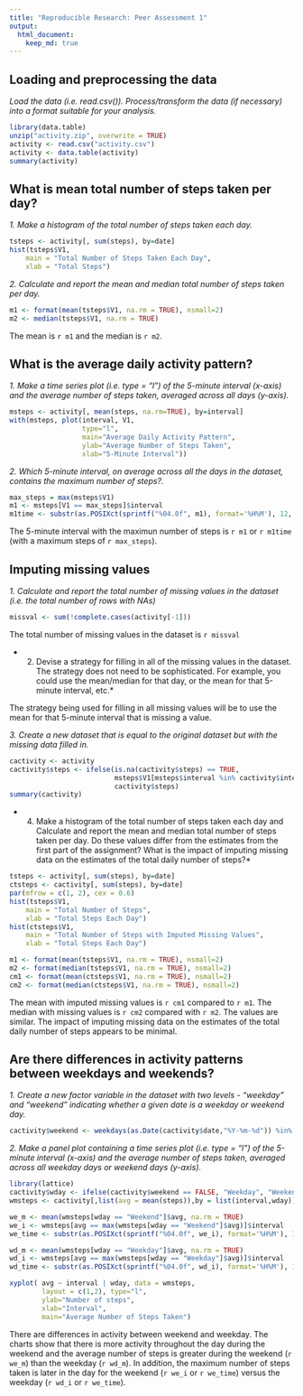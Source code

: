 ```yaml
---
title: "Reproducible Research: Peer Assessment 1"
output: 
  html_document:
    keep_md: true
---
```



## Loading and preprocessing the data
*Load the data (i.e. read.csv()).  Process/transform the data (if necessary) into a format suitable for your analysis.*

```r
library(data.table)
unzip("activity.zip", overwrite = TRUE)
activity <- read.csv("activity.csv")
activity <- data.table(activity)
summary(activity)
```


## What is mean total number of steps taken per day?
*1. Make a histogram of the total number of steps taken each day.*

```r
tsteps <- activity[, sum(steps), by=date]
hist(tsteps$V1, 
    main = "Total Number of Steps Taken Each Day", 
    xlab = "Total Steps")
```

*2. Calculate and report the mean and median total number of steps taken per day.*

```r
m1 <- format(mean(tsteps$V1, na.rm = TRUE), nsmall=2)
m2 <- median(tsteps$V1, na.rm = TRUE)
```
The mean is `r m1` and the median is `r m2`.

## What is the average daily activity pattern?
*1. Make a time series plot (i.e. type = "l") of the 5-minute interval (x-axis) and the average number of steps taken, averaged across all days (y-axis).*

```r
msteps <- activity[, mean(steps, na.rm=TRUE), by=interval]
with(msteps, plot(interval, V1, 
                  type="l", 
                  main="Average Daily Activity Pattern",
                  ylab="Average Number of Steps Taken",
                  xlab="5-Minute Interval"))
```

*2. Which 5-minute interval, on average across all the days in the dataset, contains the maximum number of steps?.*

```r
max_steps = max(msteps$V1)
m1 <- msteps[V1 == max_steps]$interval
m1time <- substr(as.POSIXct(sprintf("%04.0f", m1), format='%H%M'), 12, 16)
```
The 5-minute interval with the maximun number of steps is `r m1` or `r m1time` (with a maximum steps of `r max_steps`).


## Imputing missing values
*1. Calculate and report the total number of missing values in the dataset (i.e. the total number of rows with NAs)*

```r
missval <- sum(!complete.cases(activity[-1]))
```
The total number of missing values in the dataset is `r missval`

* 2. Devise a strategy for filling in all of the missing values in the dataset. The strategy does not need to be sophisticated. For example, you could use the mean/median for that day, or the mean for that 5-minute interval, etc.*

The strategy being used for filling in all missing values will be to use the mean for that 5-minute interval that is missing a value.

*3. Create a new dataset that is equal to the original dataset but with the missing data filled in.*

```r
cactivity <- activity
cactivity$steps <- ifelse(is.na(cactivity$steps) == TRUE, 
                          msteps$V1[msteps$interval %in% cactivity$interval],
                          cactivity$steps)
summary(cactivity)
```


* 4. Make a histogram of the total number of steps taken each day and Calculate and report the mean and median total number of steps taken per day. Do these values differ from the estimates from the first part of the assignment? What is the impact of imputing missing data on the estimates of the total daily number of steps?*

```r
tsteps <- activity[, sum(steps), by=date]
ctsteps <- cactivity[, sum(steps), by=date]
par(mfrow = c(1, 2), cex = 0.6)
hist(tsteps$V1, 
    main = "Total Number of Steps", 
    xlab = "Total Steps Each Day")
hist(ctsteps$V1, 
    main = "Total Number of Steps with Imputed Missing Values", 
    xlab = "Total Steps Each Day")

m1 <- format(mean(tsteps$V1, na.rm = TRUE), nsmall=2)
m2 <- format(median(tsteps$V1, na.rm = TRUE), nsmall=2)
cm1 <- format(mean(ctsteps$V1, na.rm = TRUE), nsmall=2)
cm2 <- format(median(ctsteps$V1, na.rm = TRUE), nsmall=2)
```
The mean with imputed missing values is `r cm1` compared to `r m1`.  The median with missing values is `r cm2` compared with `r m2`.  The values are similar.  The impact of imputing missing data on the estimates of the total daily number of steps appears to be minimal.


## Are there differences in activity patterns between weekdays and weekends?
*1. Create a new factor variable in the dataset with two levels - "weekday" and "weekend" indicating whether a given date is a weekday or weekend day.*

```r
cactivity$weekend <- weekdays(as.Date(cactivity$date,"%Y-%m-%d")) %in% c('Sunday', 'Saturday')
``` 
 
*2. Make a panel plot containing a time series plot (i.e. type = "l") of the 5-minute interval (x-axis) and the average number of steps taken, averaged across all weekday days or weekend days (y-axis).*

```r
library(lattice)
cactivity$wday <- ifelse(cactivity$weekend == FALSE, "Weekday", "Weekend")
wmsteps <- cactivity[,list(avg = mean(steps)),by = list(interval,wday)]

we_m <- mean(wmsteps[wday == "Weekend"]$avg, na.rm = TRUE)
we_i <- wmsteps[avg == max(wmsteps[wday == "Weekend"]$avg)]$interval
we_time <- substr(as.POSIXct(sprintf("%04.0f", we_i), format='%H%M'), 12, 16)

wd_m <- mean(wmsteps[wday == "Weekday"]$avg, na.rm = TRUE)
wd_i <- wmsteps[avg == max(wmsteps[wday == "Weekday"]$avg)]$interval
wd_time <- substr(as.POSIXct(sprintf("%04.0f", wd_i), format='%H%M'), 12, 16)

xyplot( avg ~ interval | wday, data = wmsteps, 
        layout = c(1,2), type="l", 
        ylab="Number of steps", 
        xlab="Interval", 
        main="Average Number of Steps Taken")
```

There are differences in activity between weekend and weekday.  The charts show that there is more activity throughout the day during the weekend and the average number of steps is greater during the weekend (`r we_m`) than the weekday (`r wd_m`).  In addition, the maximum number of steps taken is later in the day for the weekend (`r we_i` or `r we_time`) versus the weekday (`r wd_i` or `r we_time`).
